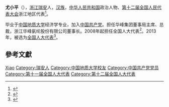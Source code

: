 '''尤小平'''（{{bd|1958年||}}），[[浙江|浙江]][[瑞安|瑞安]]人，[[汉族|汉族]]，[[中华人民共和国|中华人民共和国]]政治人物、[[第十二届全国人民代表大会|第十二届全国人民代表大会]]浙江地区代表<ref>{{cite web|author=新华网|title=第十一届全国人大代表|url=http://news.xinhuanet.com/ziliao/2008-03/03/content_7708230.htm?node=36628|publisher=新华网|accessdate=2014-01-07|archive-date=2014-01-10|archive-url=https://web.archive.org/web/20140110211415/http://news.xinhuanet.com/ziliao/2008-03/03/content_7708230.htm?node=36628|dead-url=no}}</ref>。

毕业于[[中国地质大学|中国地质大学]]经济学专业，加入[[中国共产党|中国共产党]]。担任华峰集团董事局主席、总裁，浙江华峰氨纶股份有限公司董事长。2008年起担任全国人大代表<ref>{{cite news|title=全国人大代表信息-尤小平|url=http://210.82.31.1:8084/delegate/viewDelegate.action?dbid=110863|accessdate=2013-04-05|newspaper=全国人大网|archive-url=https://web.archive.org/web/20140321130904/http://www.npc.gov.cn/delegate/viewDelegate.action?dbid=110863|archive-date=2014-03-21|dead-url=yes}}</ref>。2013年，被选为[[全国人大代表|全国人大代表]]<ref>{{cite news|title=全国人大代表信息-尤小平|url=http://210.82.31.1:8084/delegate/viewDelegate.action?dbid=120831|accessdate=2013-03-28|newspaper=全国人大网|archive-url=https://web.archive.org/web/20140321125905/http://www.npc.gov.cn/delegate/viewDelegate.action?dbid=120831|archive-date=2014-03-21|dead-url=yes}}</ref>。

== 參考文獻 ==
{{reflist}}

{{中国政治人物小作品}}

{{Authority control}}
{{DEFAULTSORT:You尤}}
[[Category:尤姓|Xiao]]
[[Category:瑞安人|Category:瑞安人]]
[[Category:中国地质大学校友|Category:中国地质大学校友]]
[[Category:中国共产党党员|Category:中国共产党党员]]
[[Category:第十一届全国人大代表|Category:第十一届全国人大代表]]
[[Category:第十二届全国人大代表|Category:第十二届全国人大代表]]